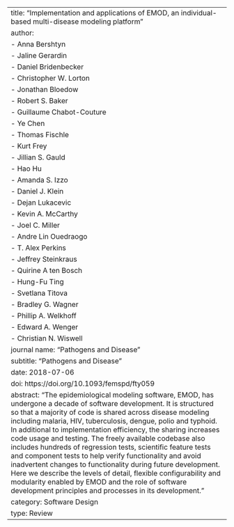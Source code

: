 ---
title: "Implementation and applications of EMOD, an individual-based multi-disease modeling platform"
author: 
  - Anna Bershtyn
  - Jaline Gerardin
  - Daniel Bridenbecker
  - Christopher W. Lorton
  - Jonathan Bloedow
  - Robert S. Baker
  - Guillaume Chabot-Couture
  - Ye Chen
  - Thomas Fischle
  - Kurt Frey
  - Jillian S. Gauld
  - Hao Hu
  - Amanda S. Izzo
  - Daniel J. Klein
  - Dejan Lukacevic
  - Kevin A. McCarthy
  - Joel C. Miller
  - Andre Lin Ouedraogo
  - T. Alex Perkins
  - Jeffrey Steinkraus
  - Quirine A ten Bosch
  - Hung-Fu Ting
  - Svetlana Titova
  - Bradley G. Wagner
  - Phillip A. Welkhoff
  - Edward A. Wenger
  - Christian N. Wiswell
journal name: "Pathogens and Disease"
subtitle: "Pathogens and Disease"
date: 2018-07-06
doi: https://doi.org/10.1093/femspd/fty059
abstract: "The epidemiological modeling software, EMOD, has undergone a decade of software development. It is structured so that a majority of code is shared across disease modeling including malaria, HIV, tuberculosis, dengue, polio and typhoid. In additional to implementation efficiency, the sharing increases code usage and testing. The freely available codebase also includes hundreds of regression tests, scientific feature tests and component tests to help verify functionality and avoid inadvertent changes to functionality during future development. Here we describe the levels of detail, flexible configurability and modularity enabled by EMOD and the role of software development principles and processes in its development."
category: Software Design
type: Review
---